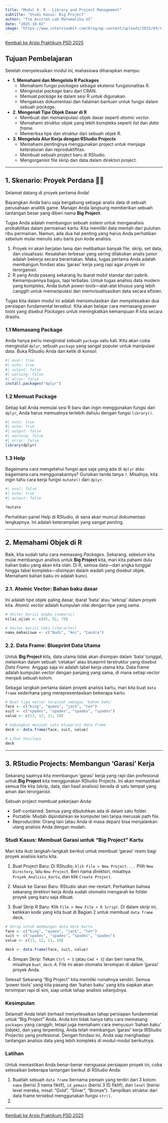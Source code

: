 ```yaml
---
title: "Modul 4: R - Library and Project Management"
subtitle: "Studi Kasus: Big Project"
author: "Tim Asisten Lab Matematika UI"
date: "2025-10-02"
image: "https://www.interviewbit.com/blog/wp-content/uploads/2022/04/r-projects-2048x1001.png"
---
```


<a href="../psd2025.qmd" class="btn btn-outline-primary mb-4">
<i class="fa-solid fa-arrow-left"></i> Kembali ke Arsip Praktikum PSD 2025
</a>

## Tujuan Pembelajaran

Setelah menyelesaikan modul ini, mahasiswa diharapkan mampu:

* **1. Memahami dan Mengelola R Packages**
    * Memahami fungsi *packages* sebagai ekstensi fungsionalitas R.
    * Menginstal *package* baru dari CRAN.
    * Memuat *package* ke dalam sesi R untuk digunakan.
    * Mengakses dokumentasi dan halaman bantuan untuk fungsi dalam sebuah *package*.

* **2. Mengenali Tipe Objek Dasar di R**
    * Membuat dan memanipulasi objek dasar seperti *atomic vector*.
    * Memahami struktur objek yang lebih kompleks seperti *list* dan *data frame*.
    * Memeriksa tipe dan struktur dari sebuah objek R.

* **3. Mengelola Alur Kerja dengan RStudio Projects**
    * Memahami pentingnya menggunakan project untuk menjaga keteraturan dan reproduktifitas.
    * Membuat sebuah project baru di RStudio.
    * Mengorganisir file skrip dan data dalam direktori project.


---

## 1. Skenario: Proyek Perdana 🧑‍🔬

Selamat datang di proyek pertama Anda!

Bayangkan Anda baru saja bergabung sebagai analis data di sebuah perusahaan analitik game. Manajer Anda langsung memberikan sebuah tantangan besar yang diberi nama **Big Project**.

Tugas Anda adalah membangun sebuah sistem untuk menganalisis probabilitas dalam permainan kartu. Kita memiliki data mentah dari puluhan ribu permainan. Namun, ada dua hal penting yang harus Anda perhatikan sebelum mulai menulis satu baris pun kode analisis.

<!-- Untuk Quarto Markdown saat kita ingin ordered list kita harus beri jarak satu line -->
1. Proyek ini akan berjalan lama dan melibatkan banyak file: skrip, set data, dan visualisasi. Kesalahan terbesar yang sering dilakukan analis junior adalah bekerja secara berantakan. Maka, tugas pertama Anda adalah membangun fondasi atau 'garasi' kerja yang rapi agar proyek ini terorganisir.
2. R yang Anda pasang sekarang itu ibarat mobil standar dari pabrik. Kemampuannya bagus, tapi terbatas. Untuk tugas analisis data modern yang kompleks, Anda butuh *power tools*—alat-alat khusus yang lebih canggih untuk memanipulasi dan memvisualisasikan data secara efisien.

Tugas kita dalam modul ini adalah mensimulasikan dan menyelesaikan dua persiapan fundamental tersebut. Kita akan belajar cara memasang *power tools* yang disebut *Packages* untuk meningkatkan kemampuan R kita secara drastis.

### 1.1 Memasang Package

Anda hanya perlu menginstal sebuah `package` satu kali. Kita akan coba menginstal `dplyr`, sebuah `package` yang sangat populer untuk manipulasi data. Buka RStudio Anda dan ketik di konsol:

<!-- 

Terkait agar code tetap berjalan, tapi tidak mengeluarkan output error atau tidak perlu gunakan opsi eksekusi ini ya:

#| eval: true
#| echo: true
#| output: false
#| warning: false
#| error: false

-->

```r
#| eval: true
#| echo: true
#| output: false
#| warning: false
#| error: false
install.packages("dplyr")
```

### 1.2 Memuat Package

Setiap kali Anda memulai sesi R baru dan ingin menggunakan fungsi dari `dplyr`, Anda harus memuatnya terlebih dahulu dengan fungsi `library()`.

<!-- 

Begitu juga dengan activate library

#| eval: true
#| echo: true    # atau false, tergantung apakah ingin menampilkan kodenya
#| output: false
#| warning: false
#| error: false

-->

```r
#| eval: true
#| echo: true
#| output: false
#| warning: false
#| error: false
library(dplyr)
```

### 1.3 Help

Bagaimana cara mengetahui fungsi apa saja yang ada di `dplyr` atau bagaimana cara menggunakannya? Gunakan tanda tanya `?`. Misalnya, kita ingin tahu cara kerja fungsi `mutate()` dari `dplyr`.

<!-- 

Terkait agar ketika di render tidak menyebabkan error chunk dan terbuka ke website kasih opsi eksekusi ini ya:

#| eval: false
#| echo: true
#| output: false

-->

```r
#| eval: false
#| echo: true
#| output: false

?mutate
```

Perhatikan panel Help di RStudio, di sana akan muncul dokumentasi lengkapnya. Ini adalah keterampilan yang sangat penting.

---

## 2. Memahami Objek di R

Baik, kita sudah tahu cara memasang *Packages*. Sekarang, sebelum kita mulai membangun analisis untuk **Big Project** kita, mari kita pahami dulu bahan baku yang akan kita olah. Di R, semua data—dari angka tunggal hingga tabel kompleks—disimpan dalam wadah yang disebut objek. Memahami bahan baku ini adalah kunci.

### 2.1. Atomic Vector: Bahan baku dasar

Ini adalah tipe objek paling dasar, ibarat 'bata' atau 'sekrup' dalam proyek kita. *Atomic vector* adalah kumpulan nilai dengan tipe yang sama.

```r
# Vector berisi angka (numeric)
nilai_ujian <- c(85, 92, 78)

# Vector berisi teks (character)
nama_mahasiswa <- c("Budi", "Ani", "Candra")
```

### 2.2. Data Frame: Blueprint Data Utama

Untuk **Big Project** kita, data utama tidak akan disimpan dalam 'bata' tunggal, melainkan dalam sebuah 'cetakan' atau blueprint terstruktur yang disebut *Data Frame*. Anggap saja ini adalah tabel kerja utama kita. Data frame adalah kumpulan vector dengan panjang yang sama, di mana setiap vector menjadi sebuah kolom.

Sebagai langkah pertama dalam proyek analisis kartu, mari kita buat `data frame` sederhana yang merepresentasikan beberapa kartu.

```r
# Buat tiga vector terpisah sebagai 'bahan baku'
face <- c("king", "queen", "jack", "ten")
suit <- c("spades", "spades", "spades", "spades")
value <- c(13, 12, 11, 10)

# Gabungkan menjadi satu blueprint data frame
deck <- data.frame(face, suit, value)

# Lihat hasilnya
deck
```

---

## 3. RStudio Projects: Membangun 'Garasi' Kerja

Sekarang saatnya kita membangun 'garasi' kerja yang rapi dan profesional untuk **Big Project** kita menggunakan RStudio Projects. Ini akan memastikan semua file kita (skrip, data, dan hasil analisis) berada di satu tempat yang aman dan terorganisir.

Sebuah project membuat pekerjaan Anda:
<!-- Untuk Unordered list juga berikan jarak satu line -->

* Self-contained: Semua yang dibutuhkan ada di dalam satu folder.
* Portable: Mudah dipindahkan ke komputer lain tanpa merusak path file.
* Reproducible: Orang lain (atau Anda di masa depan) bisa menjalankan ulang analisis Anda dengan mudah.

### Studi Kasus: Membuat Garasi untuk "Big Project" Kartu

Mari kita ikuti langkah-langkah berikut untuk membuat 'garasi' resmi bagi proyek analisis kartu kita.

1. Buat Project Baru: Di RStudio, `klik File > New Project....` Pilih `New Directory`, lalu `New Project`. Beri nama direktori, misalnya `Proyek_Analisis_Kartu`, dan klik `Create Project`.

2. Masuk ke Garasi Baru: RStudio akan me-restart. Perhatikan bahwa sekarang direktori kerja Anda sudah otomatis mengarah ke folder proyek yang baru saja dibuat.

3. Buat Skrip R Baru: Klik `File > New File > R Script`. Di dalam skrip ini, ketikkan kode yang kita buat di Bagian 2 untuk membuat `data frame` deck.

```r
# Skrip untuk membangun data deck kartu
face <- c("king", "queen", "jack", "ten")
suit <- c("spades", "spades", "spades", "spades")
value <- c(13, 12, 11, 10)

deck <- data.frame(face, suit, value)
```

4. Simpan Skrip: Tekan `Ctrl + S` (atau `Cmd + S`) dan beri nama file, misalnya `buat_deck.R`. File ini akan otomatis tersimpan di dalam 'garasi' proyek Anda.

Selesai! Sekarang "Big Project" kita memiliki rumahnya sendiri. Semua 'power tools' yang kita pasang dan 'bahan baku' yang kita siapkan akan tersimpan rapi di sini, siap untuk tahap analisis selanjutnya.

### Kesimpulan

Selamat! Anda telah berhasil menyelesaikan tahap persiapan fundamental untuk "Big Project" Anda. Anda kini tidak hanya tahu cara memasang `packages` yang canggih, tetapi juga memahami cara menyusun 'bahan baku' (objek), dan yang terpenting, Anda telah membangun 'garasi' kerja (RStudio Projects) yang profesional. Dengan fondasi ini, Anda siap menghadapi tantangan analisis data yang lebih kompleks di modul-modul berikutnya.

### Latihan

Untuk memastikan Anda benar-benar menguasai persiapan proyek ini, coba selesaikan beberapa tantangan berikut di RStudio Anda:

1.  Buatlah sebuah `data frame` bernama pemain yang terdiri dari 3 kolom: `nama` (berisi 3 nama fiktif), `id_pemain` (berisi 3 ID fiktif), dan `level` (berisi level mereka, misal: "Gold", "Silver", "Bronze"). Tampilkan struktur dari data frame tersebut menggunakan fungsi `str()`.
2.  

---

<a href="../psd2025.qmd" class="btn btn-outline-primary mb-4">
<i class="fa-solid fa-arrow-left"></i> Kembali ke Arsip Praktikum PSD 2025
</a>